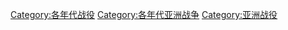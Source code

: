 [[Category:各年代战役|Category:各年代战役]]
[[Category:各年代亚洲战争|Category:各年代亚洲战争]]
[[Category:亚洲战役|Category:亚洲战役]]